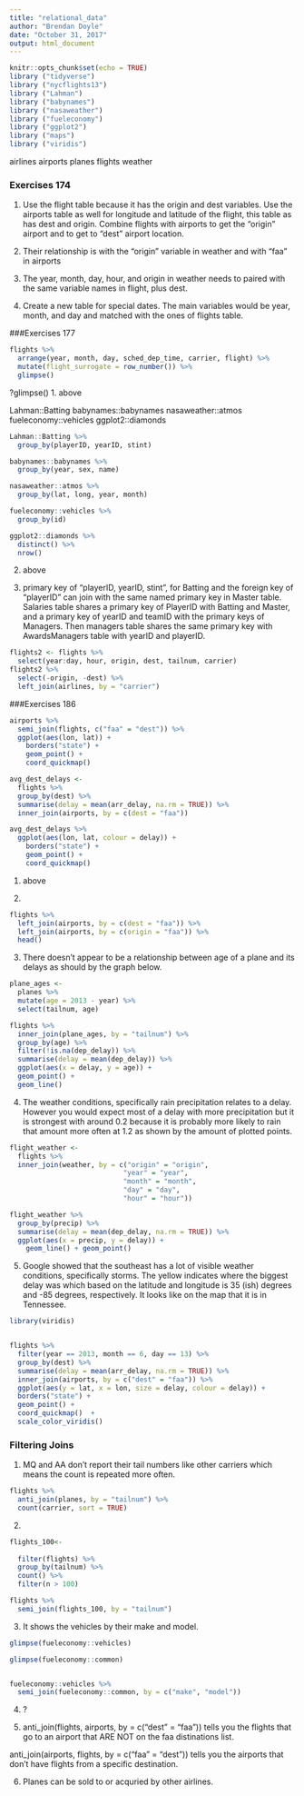 ```yaml
---
title: "relational_data"
author: "Brendan Doyle"
date: "October 31, 2017"
output: html_document
---
```


```r
knitr::opts_chunk$set(echo = TRUE)
library ("tidyverse")
library ("nycflights13")
library ("Lahman")
library ("babynames")
library ("nasaweather")
library ("fueleconomy")
library ("ggplot2")
library ("maps")
library ("viridis")
```

airlines
airports
planes
flights
weather

### Exercises 174
1. Use the flight table because it has the origin and dest variables. Use the airports table as well for longitude and latitude of the flight, this table as has dest and origin. Combine flights with airports to get the "origin" airport and to get to "dest" airport location.

2. Their relationship is with the "origin" variable in weather and with "faa" in airports

3. The year, month, day, hour, and origin in weather needs to paired with the same variable names in flight, plus dest. 

4. Create a new table for special dates. The main variables would be year, month, and day and matched with the ones of flights table.

###Exercises 177

```r
flights %>% 
  arrange(year, month, day, sched_dep_time, carrier, flight) %>%
  mutate(flight_surrogate = row_number()) %>%
  glimpse()
```
?glimpse()
1. above

Lahman::Batting
babynames::babynames
nasaweather::atmos
fueleconomy::vehicles
ggplot2::diamonds


```r
Lahman::Batting %>%
  group_by(playerID, yearID, stint)

babynames::babynames %>%
  group_by(year, sex, name)

nasaweather::atmos %>%
  group_by(lat, long, year, month)

fueleconomy::vehicles %>%
  group_by(id)

ggplot2::diamonds %>%
  distinct() %>%
  nrow()
```

2. above

3. primary key of "playerID, yearID, stint", for Batting and the foreign key of "playerID" can join with the same named primary key in Master table. Salaries table shares a primary key of PlayerID with Batting and Master, and a primary key of yearID and teamID with the primary keys of Managers. Then managers table shares the same primary key with AwardsManagers table with yearID and playerID. 

```r
flights2 <- flights %>%
  select(year:day, hour, origin, dest, tailnum, carrier)
flights2 %>%
  select(-origin, -dest) %>%
  left_join(airlines, by = "carrier")
```

###Exercises 186

```r
airports %>%
  semi_join(flights, c("faa" = "dest")) %>%
  ggplot(aes(lon, lat)) +
    borders("state") +
    geom_point() +
    coord_quickmap()

avg_dest_delays <-
  flights %>%
  group_by(dest) %>%
  summarise(delay = mean(arr_delay, na.rm = TRUE)) %>%
  inner_join(airports, by = c(dest = "faa"))

avg_dest_delays %>%
  ggplot(aes(lon, lat, colour = delay)) +
    borders("state") +
    geom_point() +
    coord_quickmap()

```
1.  above



2. 

```r
flights %>%
  left_join(airports, by = c(dest = "faa")) %>%
  left_join(airports, by = c(origin = "faa")) %>%
  head()

```

3. There doesn't appear to be a relationship between age of a plane and its delays as should by the graph below. 

```r
plane_ages <- 
  planes %>%
  mutate(age = 2013 - year) %>%
  select(tailnum, age)

flights %>%
  inner_join(plane_ages, by = "tailnum") %>%
  group_by(age) %>%
  filter(!is.na(dep_delay)) %>%
  summarise(delay = mean(dep_delay)) %>%
  ggplot(aes(x = delay, y = age)) +
  geom_point() +
  geom_line()


```

4. The weather conditions, specifically rain precipitation relates to a delay. However you would expect most of a delay with more precipitation but it is strongest with around 0.2 because it is probably more likely to rain that amount more often at 1.2 as shown by the amount of plotted points.

```r
flight_weather <-
  flights %>%
  inner_join(weather, by = c("origin" = "origin",
                            "year" = "year",
                            "month" = "month",
                            "day" = "day",
                            "hour" = "hour"))

flight_weather %>%
  group_by(precip) %>%
  summarise(delay = mean(dep_delay, na.rm = TRUE)) %>%
  ggplot(aes(x = precip, y = delay)) +
    geom_line() + geom_point()

```

5. Google showed that the southeast has a lot of visible weather conditions, specifically storms. The yellow indicates where the biggest delay was which based on the latitude and longitude is 35 (ish) degrees and -85 degrees, respectively. It looks like on the map that it is in Tennessee.
```r
library(viridis)


flights %>%
  filter(year == 2013, month == 6, day == 13) %>%
  group_by(dest) %>%
  summarise(delay = mean(arr_delay, na.rm = TRUE)) %>%
  inner_join(airports, by = c("dest" = "faa")) %>%
  ggplot(aes(y = lat, x = lon, size = delay, colour = delay)) +
  borders("state") +
  geom_point() +
  coord_quickmap()  + 
  scale_color_viridis()

```

### Filtering Joins


1. MQ and AA don't report their tail numbers like other carriers which means the count is repeated more often. 

```r
flights %>%
  anti_join(planes, by = "tailnum") %>%
  count(carrier, sort = TRUE)
```


2.

```r
 
flights_100<- 
  
  filter(flights) %>%
  group_by(tailnum) %>%
  count() %>%
  filter(n > 100)

flights %>%
  semi_join(flights_100, by = "tailnum")
```

3. It shows the vehicles by their make and model.

```r
glimpse(fueleconomy::vehicles)

glimpse(fueleconomy::common)


fueleconomy::vehicles %>%
  semi_join(fueleconomy::common, by = c("make", "model"))

```

4. ? 

5. 
anti_join(flights, airports, by = c("dest" = "faa"))  tells you the flights that go to an airport that ARE NOT on the faa distinations list. 

anti_join(airports, flights, by = c("faa" = "dest")) tells you the airports that don't have flights from a specific destination.

6. Planes can be sold to or acquried by other airlines. 




